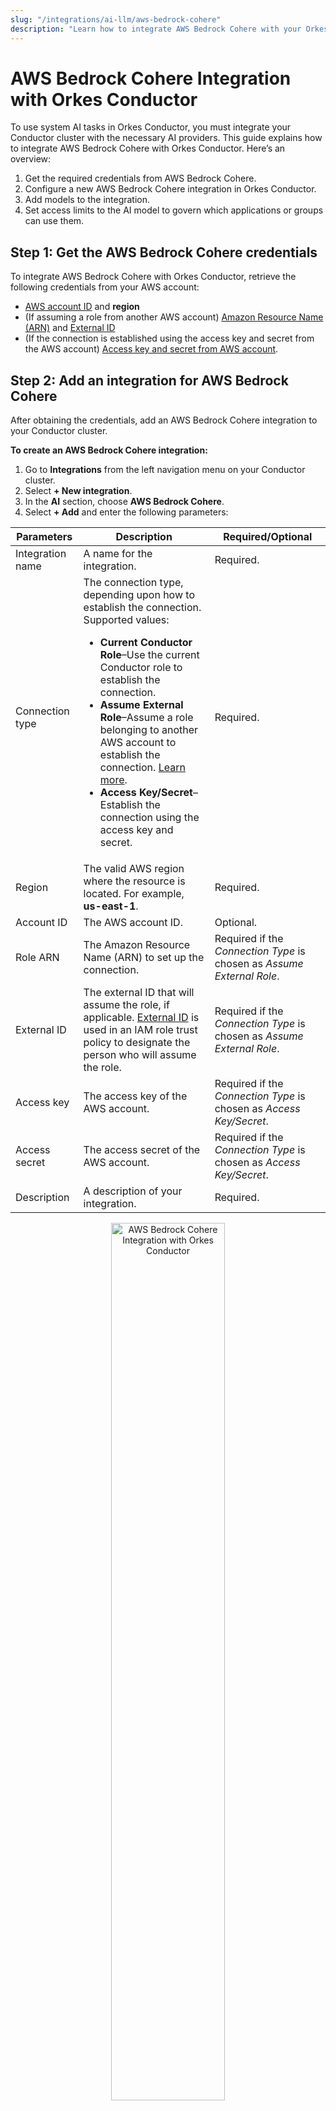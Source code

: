 ```yaml
---
slug: "/integrations/ai-llm/aws-bedrock-cohere"
description: "Learn how to integrate AWS Bedrock Cohere with your Orkes Conductor cluster."
---
```


# AWS Bedrock Cohere Integration with Orkes Conductor

To use system AI tasks in Orkes Conductor, you must integrate your Conductor cluster with the necessary AI providers. This guide explains how to integrate AWS Bedrock Cohere with Orkes Conductor. Here’s an overview:

1. Get the required credentials from AWS Bedrock Cohere.
2. Configure a new AWS Bedrock Cohere integration in Orkes Conductor.
3. Add models to the integration.
4. Set access limits to the AI model to govern which applications or groups can use them.

## Step 1: Get the AWS Bedrock Cohere credentials

To integrate AWS Bedrock Cohere with Orkes Conductor, retrieve the following credentials from your AWS account:

- [AWS account ID](https://docs.aws.amazon.com/accounts/latest/reference/manage-acct-identifiers.html#FindAccountId) and **region**
- (If assuming a role from another AWS account) [Amazon Resource Name (ARN)](https://docs.aws.amazon.com/IAM/latest/UserGuide/reference-arns.html) and [External ID](https://docs.aws.amazon.com/IAM/latest/UserGuide/id_roles_create_for-user_externalid.html)
- (If the connection is established using the access key and secret from the AWS account) [Access key and secret from AWS account](https://docs.aws.amazon.com/IAM/latest/UserGuide/id_credentials_access-keys.html).

## Step 2: Add an integration for AWS Bedrock Cohere

After obtaining the credentials, add an AWS Bedrock Cohere integration to your Conductor cluster.

**To create an AWS Bedrock Cohere integration:**

1. Go to **Integrations** from the left navigation menu on your Conductor cluster.
2. Select **+ New integration**.
3. In the **AI** section, choose **AWS Bedrock Cohere**.
4. Select **+ Add** and enter the following parameters:

| Parameters | Description | Required/Optional | 
| ---------- | ----------- | ----------------- | 
| Integration name | A name for the integration. | Required. | 
| Connection type | The connection type, depending upon how to establish the connection. Supported values:<ul><li>**Current Conductor Role**–Use the current Conductor role to establish the connection.</li><li>**Assume External Role**–Assume a role belonging to another AWS account to establish the connection. [Learn more](https://docs.aws.amazon.com/IAM/latest/UserGuide/id_roles_create_for-user_externalid.html).</li><li>**Access Key/Secret**–Establish the connection using the access key and secret.</li></ul> | Required. | 
| Region | The valid AWS region where the resource is located. For example, **us-east-1**. | Required. | 
| Account ID | The AWS account ID. | Optional. | 
| Role ARN | The Amazon Resource Name (ARN) to set up the connection. | Required if the _Connection Type_ is chosen as _Assume External Role_. | 
| External ID | The external ID that will assume the role, if applicable. [External ID](https://docs.aws.amazon.com/IAM/latest/UserGuide/id_roles_create_for-user_externalid.html) is used in an IAM role trust policy to designate the person who will assume the role. | Required if the _Connection Type_ is chosen as _Assume External Role_. | 
| Access key | The access key of the AWS account. | Required if the _Connection Type_ is chosen as _Access Key/Secret_. | 
| Access secret | The access secret of the AWS account. | Required if the _Connection Type_ is chosen as _Access Key/Secret_. | 
| Description | A description of your integration. | Required. | 

<p align="center"><img src="/content/img/create-new-aws-bedrock-cohere-integration.png" alt="AWS Bedrock Cohere Integration with Orkes Conductor" width="60%" height="auto"></img></p>

5. (Optional) Toggle the **Active** button off if you don’t want to activate the integration instantly.
6. Select **Save**.

## Step 3: Add AWS Bedrock Cohere models

Once you’ve integrated AWS Bedrock Cohere, the next step is to configure specific models.

AWS Bedrock Cohere has different models, such as Command, Command Light, Command R, and more, each designed for various use cases. Choose the model that best fits your use case.

**To add a model to the AWS Bedrock Cohere integration:**

1. Go to the **Integrations** page and select the **+** button next to the integration created.

<p align="center"><img src="/content/img/create-new-aws-bedrock-cohere-integration-model-from-integrations-page.png" alt="Create AWS Bedrock Cohere Integration Model from Listed Integrations" width="100%" height="auto"></img></p>

2. Select **+ New model**.
3. Enter the **Model name** and a **Description**. Get the complete list of [AWS Bedrock Cohere models](https://docs.aws.amazon.com/bedrock/latest/userguide/models-supported.html). 

<p align="center"><img src="/content/img/create-new-aws-bedrock-cohere-integration-model.png" alt="Create AWS Bedrock Cohere Integration Model" width="70%" height="auto"></img></p>

This saves the model for future use in AI tasks within Orkes Conductor.

## Step 4: Set access limits to integration

Once the integration is configured, set access controls to manage which applications or groups can use the models.

**To provide access to an application or group:**

1. Go to **Access Control** > **Applications** or **Groups** from the left navigation menu on your Conductor cluster.
2. Create a new group/application or select an existing one.
3. In the **Permissions** section, select **+ Add Permission**.
4. In the **Integration** tab, select the required AI models and toggle the necessary permissions.
5. Select **Add Permissions**. 

<p align="center"><img src="/content/img/rbac-aws-bedrock-cohere-integration.png" alt="Add Permissions for Integrations" width="70%" height="auto"></img></p>

The group or application can now access the AI model according to the configured permissions.

With the integration in place, you can now create workflows using [AI/LLM tasks](https://orkes.io/content/category/reference-docs/ai-tasks).

## More resources

- [Using AI Models or LLMs](https://orkes.io/content/developer-guides/using-llms-in-your-orkes-conductor-workflows)
- [Using Vector Databases](https://orkes.io/content/developer-guides/using-vector-databases-in-your-orkes-conductor-workflows)
- [Using AI Prompts](https://orkes.io/content/developer-guides/creating-and-managing-gen-ai-prompt-templates)
- [AI Orchestration Tutorials](https://orkes.io/content/developer-guides/quickstart-ai-orchestration)